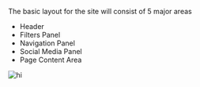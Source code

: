 The basic layout for the site will consist of 5 major areas
- Header
- Filters Panel
- Navigation Panel
- Social Media Panel
- Page Content Area


![hi](../../assets/base-layout.png)